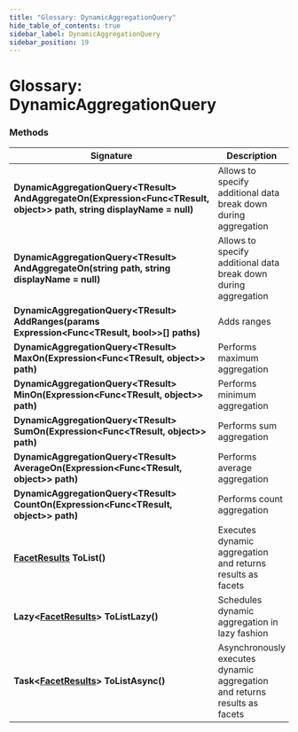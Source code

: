 ```yaml
---
title: "Glossary: DynamicAggregationQuery"
hide_table_of_contents: true
sidebar_label: DynamicAggregationQuery
sidebar_position: 19
---
```



# Glossary: DynamicAggregationQuery

### Methods

| Signature | Description |
| ----------| ----- |
| **DynamicAggregationQuery&lt;TResult&gt; AndAggregateOn(Expression&lt;Func&lt;TResult, object&gt;&gt; path, string displayName = null)** |  Allows to specify additional data break down during aggregation |
| **DynamicAggregationQuery&lt;TResult&gt; AndAggregateOn(string path, string displayName = null)** | Allows to specify additional data break down during aggregation |
| **DynamicAggregationQuery&lt;TResult&gt; AddRanges(params Expression&lt;Func&lt;TResult, bool&gt;&gt;[] paths)** | Adds ranges |
| **DynamicAggregationQuery&lt;TResult&gt; MaxOn(Expression&lt;Func&lt;TResult, object&gt;&gt; path)** | Performs maximum aggregation |
| **DynamicAggregationQuery&lt;TResult&gt; MinOn(Expression&lt;Func&lt;TResult, object&gt;&gt; path)** | Performs minimum aggregation |
| **DynamicAggregationQuery&lt;TResult&gt; SumOn(Expression&lt;Func&lt;TResult, object&gt;&gt; path)** | Performs sum aggregation |
| **DynamicAggregationQuery&lt;TResult&gt; AverageOn(Expression&lt;Func&lt;TResult, object&gt;&gt; path)** | Performs average aggregation |
| **DynamicAggregationQuery&lt;TResult&gt; CountOn(Expression&lt;Func&lt;TResult, object&gt;&gt; path)** | Performs count aggregation |
| **[FacetResults](../glossary/facet-results.mdx) ToList()** | Executes dynamic aggregation and returns results as facets |
| **Lazy&lt;[FacetResults](../glossary/facet-results.mdx)&gt; ToListLazy()** | Schedules dynamic aggregation in lazy fashion |
| **Task&lt;[FacetResults](../glossary/facet-results.mdx)&gt; ToListAsync()** | Asynchronously executes dynamic aggregation and returns results as facets |
